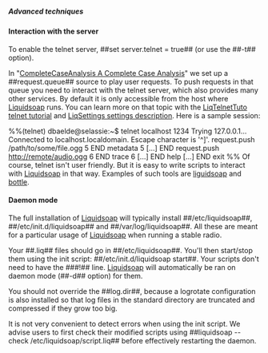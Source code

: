 =====Advanced techniques=====

====Interaction with the server====

To enable the telnet server, ##set server.telnet = true## (or use the ##-t## option).

In "[[CompleteCaseAnalysis A Complete Case Analysis]]" we set up a ##request.queue## source to play user requests. To push requests in that queue you need to interact with the telnet server, which also provides many other services. By default it is only accessible from the host where [[Liquidsoap]] runs. You can learn more on that topic with the [[LiqTelnetTuto telnet tutorial]] and [[LiqSettings settings description]]. Here is a sample session:

%%(telnet)
dbaelde@selassie:~$ telnet localhost 1234
Trying 127.0.0.1...
Connected to localhost.localdomain.
Escape character is '^]'.
request.push /path/to/some/file.ogg
5
END
metadata 5
[...]
END
request.push http://remote/audio.ogg
6
END
trace 6
[...]
END
help
[...]
END
exit
%%
Of course, telnet isn't user friendly. But it is easy to write scripts to interact with [[Liquidsoap]] in that way. Examples of such tools are [[liguidsoap]] and [[bottle]].

====Daemon mode====

The full installation of [[Liquidsoap]] will typically install ##/etc/liquidsoap##, ##/etc/init.d/liquidsoap## and ##/var/log/liquidsoap##. All these are meant for a particular usage of [[Liquidsoap]] when running a stable radio.

Your ##.liq## files should go in ##/etc/liquidsoap##. You'll then start/stop them using the init script: ##/etc/init.d/liquidsoap start##. Your scripts don't need to have the ###!## line. [[Liquidsoap]] will automatically be ran on daemon mode (##-d## option) for them.

You should not override the ##log.dir##, because a logrotate configuration is also installed so that log files in the standard directory are truncated and compressed if they grow too big.

It is not very convenient to detect errors when using the init script. We advise users to first check their modified scripts using ##liquidsoap --check /etc/liquidsoap/script.liq## before effectively restarting the daemon.
